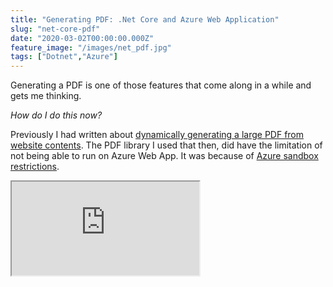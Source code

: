 ```yaml
---
title: "Generating PDF: .Net Core and Azure Web Application"
slug: "net-core-pdf"
date: "2020-03-02T00:00:00.000Z"
feature_image: "/images/net_pdf.jpg"
tags: ["Dotnet","Azure"]
---
```


Generating a PDF is one of those features that come along in a while and gets me thinking.

_How do I do this now?_

Previously I had written about [dynamically generating a large PDF from website contents](/posts/generating-a-large-pdf-from-website-contents/). The PDF library I used that then, did have the limitation of not being able to run on Azure Web App. It was because of [Azure sandbox restrictions](https://github.com/projectkudu/kudu/wiki/Azure-Web-App-sandbox#pdf-generation-from-html).

<iframe src="https://www.youtube.com/embed/fp-Rc3qNDdA" />

In this post we will look at how we can generate PDF in an Azure Web App and running .Net Core, what the limitations are and some tips and tricks to help with the development. I am using the [NReco HTML-to-PDF Generator for .Net](https://www.nrecosite.com/pdf_generator_net.aspx), which is a C# wrapper over [WkHtmlToPdf](https://wkhtmltopdf.org/).

> To use NReco HTML-To-PDF Generator with .Net Core, you need a [license](https://www.nrecosite.com/pdf_generator_net.aspx).

Generating the PDF
------------------

### Generate HTML

To generate the PDF, we first need to generate HTML. [RazorLight](https://github.com/toddams/RazorLight) is a template engine based on Razor for .Net Core. It is available as a [NuGet package](https://www.nuget.org/packages/RazorLight/). I am using the latest available pre-release version - [2.0.0-beta4](https://www.nuget.org/packages/RazorLight/2.0.0-beta4). Razor light supports templates from Files / EmbeddedResources / Strings / Database or Custom Source. The source is configured when setting the RazorLightEngine to be used in the application. For .Net Core, we can inject an instance of _IRazorLightEngine_ for use in the application. The [ContentRootPath](https://docs.microsoft.com/en-us/dotnet/api/microsoft.extensions.hosting.ihostenvironment.contentrootpath?view=dotnet-plat-ext-3.1) is from the IWebHostEnvironment that can be injected to the [Startup class](https://docs.microsoft.com/en-us/aspnet/core/fundamentals/startup?view=aspnetcore-3.1#the-startup-class)

    var engine = new RazorLightEngineBuilder()
        .UseFileSystemProject($"{ContentRootPath}/PdfTemplates")
        .UseMemoryCachingProvider()
        .Build();
    
    services.AddSingleton<IRazorLightEngine>(engine);
    

An instance of the engine is used to generate HTML from a razor view. By using _UseFileSystemProject_ function above, RazorLight picks up the templates from the provided file path. I have all the template files under a folder 'PdfTemplates'. Make sure to set the Template files (_\*.cshtml_), and any associated resource files (CSS and images) to '_Copy to Output Directory_'. RazorLight adds the templates in the path specified and makes them available against a template key. The template key format is different [based on the source](https://github.com/toddams/RazorLight#template-sources). e.g., When using filesystem template key is the relative path to the template file from the RootPath

The HtmlGenerationService below takes in a data object and generates the HTML string using the RazorLightEngine. By convention, it expects a template file (\*.cshtml) within a folder. E.g., For data type 'Quote', it expects a template with key 'Quote/Quote.cshtml'.

```csharp
public class HtmlGenerationService : IHtmlGenerationService
{
```
        private readonly IRazorLightEngine _razorLightEngine;
    
        public HtmlGenerationService(IRazorLightEngine razorLightEngine)
        {
            _razorLightEngine = razorLightEngine;
        }
        public async Task<string> Generate<T>(T data)
        {
            var template = typeof(T).Name;
            return await _razorLightEngine.CompileRenderAsync($"{template}/{template}.cshtml", data);
        }
    }
    

I got the following error - _InvalidOperationException: Cannot find reference assembly 'Microsoft.AspNetCore.Antiforgery.dll' file for package Microsoft.AspNetCore.Antiforgery_ and had to set _PreserveCompilationReferences and PreserveCompilationContext_ in the csproj as mentioned [here](https://github.com/toddams/RazorLight#im-getting-cannot-find-reference-assembly-microsoftaspnetcoreantiforgerydll-exception-on-net-core-app-30-or-higher). Make sure to check the FAQ's if you are facing any error using the library.

### Generate PDF

With the HTML generated, we can use the HtmlToPdfConverter, the [NReco wrapper](https://www.nrecosite.com/pdf_generator_net.aspx) class, to convert it to PDF format. The library is free for .Net but needs a paid license for .Net Core. It is available as a [NuGet package](https://www.nuget.org/packages/NReco.PdfGenerator.LT/) and does work fine with .Net Core 3.1 as well.

> The [wkhtmltopdf binaries](https://wkhtmltopdf.org/downloads.html) must be deployed for your target platform(s) (Windows, Linux, or OS X) with your .NET Core app.

With .Net Core, the [wkhtmltopdf](https://wkhtmltopdf.org/) executable does not get bundled as part of the NuGet package. It is because the executable differs based on the hosting OS environment. Make sure to include the [executable](https://wkhtmltopdf.org/downloads.html) and set to be copied to the bin folder. By default, the converter looks for the executable (_wkhtmltopdf.exe_) under the folder _wkhtmltopdf_. The path is configurable.

```csharp
public class PdfGeneratorService : IPdfGeneratorService
{
```
        ...
        public PdfGeneratorService(
            IHtmlGenerationService htmlGenerationService, NRecoConfig config) {...}
    
        public async Task<byte[]> Generate<T>(T data)
        {
            var htmlContent = await HtmlGenerationService.Generate(data);
            return ToPdf(htmlContent);
        }
    
        private byte[] ToPdf(string htmlContent)
        {
            var htmlToPdf = new HtmlToPdfConverter();
            htmlToPdf.License.SetLicenseKey(
                _config.UserName,
                _config.License
            );
            if (RuntimeInformation.IsOSPlatform(OSPlatform.OSX))
            {
                htmlToPdf.WkHtmlToPdfExeName = "wkhtmltopdf";
            }
            return htmlToPdf.GeneratePdf(htmlContent);
        }
    }
    

Calling the _GeneratePdf_ function with the HTML string returns the Pdf byte array. The Pdf byte array can be returned as a File or saved for later reference.

```csharp
public async Task<IActionResult> Get(string id)
{
```
        ...
        var result = await PdfGenerationService.Generate(model);
        return File(result, "application/pdf", $"Quote - {model.Number}.pdf");
    }
    

Limitations
-----------

Before using any PDF generation library, make sure you read the associated [docs and FAQ's](https://www.nrecosite.com/pdf_generator_net.aspx) as most of them have one limitation or the other. It's about finding the library that fits the purpose and budget.

**Must run on a dedicated VM backed plan** : NReco does work fine in Azure Web App as long as it in on a dedicated VM-based plan (Basic, Standard, Premium). If you are running on a Free or Shared plan, NReco will not work.

**Custom fonts are not supported** : On Azure Web App, there is a [limitation on the font's](https://feedback.azure.com/forums/169385-web-apps/suggestions/32622797-support-custom-web-fonts-in-azure-app-services). Custom fonts are ignored, and system-installed fonts are used.

**Not all Browser features available** : wkhtmltopdf uses Qt WebKit rendering engine to render the HTML into PDF. You will need to play around and see what works and what doesn't. I have seen this mostly affecting with CSS (as Flexbox and CSS Grid support was unavailalbe in the version I was using).

[![](/images/asp_net_core_banner.png)](https://www.youtube.com/playlist?list=PL59L9XrzUa-nqfCHIKazYMFRKapPNI4sP)

Development Tips & Tricks
-------------------------

Here are a few things that helped speed up the development of the Razor file.

### Render Razor View While Development

Once I had the PDF generation pipeline set up, the challenge was to get the formatting with real-time feedback. I didn't want to download the PDF and verify every time I made a change.

To see the output of the razor template as and when you make changes, return the HTML content as _ContentResult_ back on the API endpoint. When calling this from a browser, it will automatically render it.

```csharp
[HttpGet]
[Route("{id}")]
public async Task<IActionResult> Get(string id, [FromQuery]bool? html)
{   ...
```
        if (html.GetValueOrDefault())
        {
            var htmlResult = await HtmlGenerationService.Generate(model);
            return new ContentResult() {
                Content = htmlResult,
                ContentType = "text/html",
                StatusCode = 200 };
        }
    
        var result = await PdfGenerationService.Generate(model);
        return File(result, "application/pdf", $"Quote - {model.Number}.pdf");
    }
    

With caching turned off ( comment out _UseMemoryCachingProvider_) and using files as the source (_UseFileSystemProject_ ), RazorLightEngineProvider will load the new file every time it renders. Any time you make a change to the razor view, refresh the API endpoint for the updated HTML.

Please make sure the final PDF looks as expected since the local browser might render the HTML different from what wkhtmltopdf uses.

### Styles in Sass

I did not want to miss out on writing Sass for CSS but did not want to set up any automated scripts/pipeline for just the templates. [Web Compiler](https://marketplace.visualstudio.com/items?itemName=MadsKristensen.WebCompiler), a Visual Studio extension, makes it easy to compile Sass to CSS. Once you have the extension installed, right-click on the SCSS to compile to CSS. It adds a config file to the solution, and from then on automatically compiles when the SCSS file changes.

The next time you come across a feature to generate PDF's I hope this helps you get started. The source code for this is available [here](https://github.com/rahulpnath/Blog/tree/master/PdfNetCore/PdfNetCore). Set the NRecoConfig in the appsettings.json to start creating PDF's. I hope this helps!